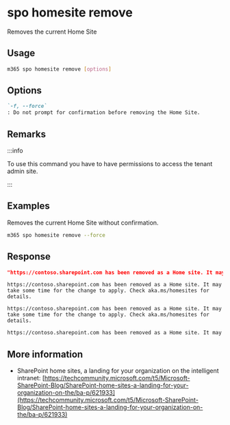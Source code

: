 
# spo homesite remove

Removes the current Home Site

## Usage

```sh
m365 spo homesite remove [options]
```

## Options

```md definition-list
`-f, --force`
: Do not prompt for confirmation before removing the Home Site.
```

<Global />

## Remarks

:::info

To use this command you have to have permissions to access the tenant admin site.

:::

## Examples

Removes the current Home Site without confirmation.

```sh
m365 spo homesite remove --force
```

## Response

<Tabs>
  <TabItem value="JSON">

  ```json
  "https://contoso.sharepoint.com has been removed as a Home site. It may take some time for the change to apply. Check aka.ms/homesites for details."
  ```

  </TabItem>
  <TabItem value="Text">

  ```text
  https://contoso.sharepoint.com has been removed as a Home site. It may take some time for the change to apply. Check aka.ms/homesites for details.
  ```

  </TabItem>
  <TabItem value="CSV">

  ```csv
  https://contoso.sharepoint.com has been removed as a Home site. It may take some time for the change to apply. Check aka.ms/homesites for details.
  ```

  </TabItem>
  <TabItem value="Markdown">

  ```md
  https://contoso.sharepoint.com has been removed as a Home site. It may take some time for the change to apply. Check aka.ms/homesites for details.
  ```

  </TabItem>
</Tabs>

## More information

- SharePoint home sites, a landing for your organization on the intelligent intranet: [https://techcommunity.microsoft.com/t5/Microsoft-SharePoint-Blog/SharePoint-home-sites-a-landing-for-your-organization-on-the/ba-p/621933](https://techcommunity.microsoft.com/t5/Microsoft-SharePoint-Blog/SharePoint-home-sites-a-landing-for-your-organization-on-the/ba-p/621933)
